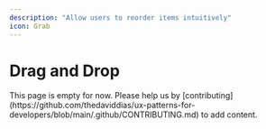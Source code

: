 ```yaml
---
description: "Allow users to reorder items intuitively"
icon: Grab
---
```



# Drag and Drop

<Callout type="warning">
  This page is empty for now. Please help us by
  [contributing](https://github.com/thedaviddias/ux-patterns-for-developers/blob/main/.github/CONTRIBUTING.md)
  to add content.
</Callout>
